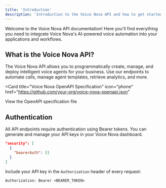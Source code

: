 ```yaml
---
title: 'Introduction'
description: 'Introduction to the Voice Nova API and how to get started'
---
```


<Note>
  Welcome to the Voice Nova API documentation! Here you'll find everything you need to integrate Voice Nova's AI-powered voice automation into your applications and workflows.
</Note>

## What is the Voice Nova API?

The Voice Nova API allows you to programmatically create, manage, and deploy intelligent voice agents for your business. Use our endpoints to automate calls, manage agent templates, retrieve analytics, and more.

<Card
  title="Voice Nova OpenAPI Specification"
  icon="phone"
  href="https://github.com/your-org/voice-nova-openapi.json"
>
  View the OpenAPI specification file
</Card>

## Authentication

All API endpoints require authentication using Bearer tokens. You can generate and manage your API keys in your Voice Nova dashboard.

```json
"security": [
  {
    "bearerAuth": []
  }
]
```

Include your API key in the `Authorization` header of every request:

```http
Authorization: Bearer <BEARER_TOKEN> 
```
